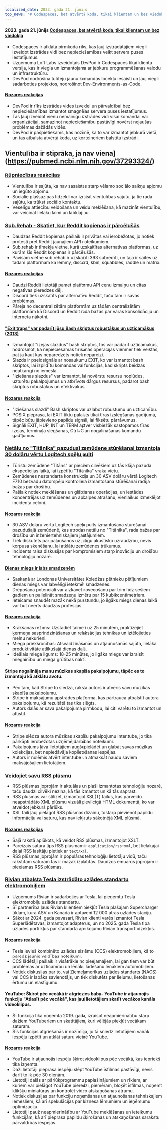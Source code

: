 ```yaml
---
localized_date: 2023. gada 21. jūnijs
top_news: '# Codespaces, bet atvērtā koda, tikai klientam un bez viedokļa'
---
```


#### 2023. gada 21. jūnijs [Codespaces, bet atvērtā koda, tikai klientam un bez viedokļa](https://devpod.sh/)

- Codespaces ir atklātā pirmkoda rīks, kas ļauj izstrādātājiem viegli izveidot izstrādes vidi bez nepieciešamības veikt servera puses iestatījumus.
- Uzņēmuma Loft Labs izveidotais DevPod ir Codespaces tikai klienta versija, kas ir viegla un izmantojama ar jebkuru programmēšanas valodu un infrastruktūru.
- DevPod nodrošina tūlītēju jaunu komandas locekļu iesaisti un ļauj viegli sadarboties projektos, nodrošinot Dev-Environments-as-Code.

#### [Nozares reakcijas](http://news.ycombinator.com/item?id=36407477)

- DevPod ir rīks izstrādes vides izveidei un pārvaldībai bez nepieciešamības izmantot smagnējas servera puses iestatījumus.
- Tas ļauj izveidot vienu nemainīgu izstrādes vidi visai komandai vai organizācijai, samazinot nepieciešamību pastāvīgi novērst nejaušas problēmas dažādās vidēs.
- DevPod ir pašpietiekams, kas nozīmē, ka to var izmantot jebkurā vietā, un tas atbalsta atvērtā koda, uz konteineriem balstītu izstrādi.

## Vientulība ir stiprāka, ja nav viena](https://pubmed.ncbi.nlm.nih.gov/37293324/)

### [Rūpniecības reakcijas](http://news.ycombinator.com/item?id=36403280)

- Vientulība ir sajūta, ka nav sasaistes starp vēlamo sociālo saikņu apjomu un iegūto apjomu.
- Sociālie plašsaziņas līdzekļi var izraisīt vientulības sajūtu, ja tie rada sajūtu, ka trūkst sociālo kontaktu.
- Veselīgu attiecību veidošana un veidu meklēšana, kā mazināt vientulību, var veicināt lielāku laimi un labklājību.

### [Sub.Rehab - Skatiet, kur Reddit kopienas ir pārcēlušās](https://sub.rehab/)

- Daudzas Reddit kopienas pašlaik ir privātas vai ierobežotas, jo notiek protesti pret Reddit jaunajiem API noteikumiem.
- Sub.rehab ir tīmekļa vietne, kurā uzskaitītas alternatīvas platformas, uz kurām šīs Reddit kopienas ir pārcēlušās.
- Pavisam vietnē sub.rehab ir uzskaitīti 393 subredīti, un tajā ir saites uz tādām platformām kā lemmy, discord, kbin, squabbles, raddle un matrix.

#### [Nozares reakcijas](http://news.ycombinator.com/item?id=36401999)

- Daudzi Reddit lietotāji pamet platformu API cenu izmaiņu un citas negatīvas pieredzes dēļ.
- Discord tiek uzskatīts par alternatīvu Reddit, taču tam ir savas problēmas.
- Pāreja no decentralizētām platformām uz tādām centralizētām platformām kā Discord un Reddit rada bažas par varas konsolidāciju un interneta nākotni.

#### ["Exit traps" var padarīt jūsu Bash skriptus robustākus un uzticamākus (2013)](http://redsymbol.net/articles/bash-exit-traps/)

- Izmantojot "izejas slazdus" bash skriptos, tos var padarīt uzticamākus, nodrošinot, ka nepieciešamās tīrīšanas operācijas vienmēr tiek veiktas, pat ja kaut kas neparedzēts notiek nepareizi.
- Slazds ir pseidsignāls ar nosaukumu EXIT, ko var izmantot bash skriptos, lai izpildītu komandas vai funkcijas, kad skripts beidzas neatkarīgi no iemesla.
- "Iziešanas slazdus" var izmantot, lai novērstu resursu noplūdes, uzturētu pakalpojumus un atbrīvotu dārgus resursus, padarot bash skriptus robustākus un efektīvākus.

#### [Nozares reakcija](http://news.ycombinator.com/item?id=36400465)

- "Iziešanas slazdi" Bash skriptos var uzlabot robustumu un uzticamību.
- POSIX pieprasa, lai EXIT tiktu palaists tikai tīras izslēgšanas gadījumā, tāpēc būtu jāpievieno papildu signāli, lai fiksētu pārrāvumus.
- Signāli EXIT, HUP, INT un TERM aptver visbiežāk sastopamos tīras izejas, termināļa slēgšanas, Ctrl+C un nogalināšanas komandu gadījumus.

### [Netālu no "Titānika" pazudusī zemūdene stūrēšanai izmantoja 30 dolāru vērtu Logitech spēļu pulti](https://arstechnica.com/gaming/2023/06/submarine-missing-near-titanic-used-a-30-logitech-gamepad-for-steering/)

- Tūristu zemūdene "Titāns" ar pieciem cilvēkiem uz tās klāja pazuda ekspedīcijas laikā, lai izpētītu "Titānika" vraka vietu.
- Zemūdenes nestandarta konstrukcija un 30 ASV dolāru vērtā Logitech F710 bezvadu datorspēļu kontroliera izmantošana stūrēšanai radīja bažas par drošību.
- Pašlaik notiek meklēšanas un glābšanas operācijas, un iestādes koncentrējas uz zemūdenes un apkalpes atrašanu, vienlaikus izmeklējot incidenta cēloni.

#### [Nozares reakcija](http://news.ycombinator.com/item?id=36407781)

- 30 ASV dolāru vērtā Logitech spēļu pults izmantošana stūrēšanai pazudušajā zemūdenē, kas atrodas netālu no "Titānika", rada bažas par drošību un inženiertehniskajiem jautājumiem.
- Tiek diskutēts par paļaušanos uz jutīgu akustisko uzraudzību, nevis korpusa skenēšanu, lai atklātu zemūdenes trūkumus.
- Incidents raisa diskusijas par kompromisiem starp inovāciju un drošību tehnoloģiju nozarē.

#### [Dienas miegs ir labs smadzenēm](https://www.bbc.com/news/health-65950168)

- Saskaņā ar Londonas Universitātes Koledžas pētnieku pētījumiem dienas miegs var labvēlīgi ietekmēt smadzenes.
- Drēpošana potenciāli var aizkavēt novecošanu par trim līdz sešiem gadiem un palielināt smadzeņu izmēru par 15 kubikcentimetriem.
- Ieteicams snaudēt mazāk nekā pusstundu, jo ilgāks miegs dienas laikā var būt neērts daudzās profesijās.

#### [Nozares reakcija](http://news.ycombinator.com/item?id=36399503)

- Krākšanas režīms: Uzstādiet taimeri uz 25 minūtēm, praktizējiet ķermeņa sasprindzināšanas un relaksācijas tehnikas un iztēlojieties melnu nekurieni.
- Miega priekšrocības: Atsvaidzināšanās un atjaunošanās sajūta, lielāka produktivitāte atlikušajā dienas daļā.
- Ideālais miega ilgums: 18-25 minūtes, jo ilgāks miegs var izraisīt miegainību un miega grūtības naktī.

#### Stripe nogalināja manu mūzikas skapīša pakalpojumu, tāpēc es to izmantoju kā atklātu avotu.

- Pēc tam, kad Stripe to slēdza, raksta autors ir atvēris savu mūzikas skapīša pakalpojumu.
- Stripe ir maksājumu apstrādes platforma, kas pārtrauca atbalstīt autora pakalpojumu, kā rezultātā tas tika slēgts.
- Autors dalās ar sava pakalpojuma pirmkodu, lai citi varētu to izmantot un attīstīt.

#### [Nozares reakcija](http://news.ycombinator.com/item?id=36403607)

- Stripe slēdza autora mūzikas skapīšu pakalpojumu inter.tube, jo tika pārkāpti ierobežotas uzņēmējdarbības noteikumi.
- Pakalpojums ļāva lietotājiem augšupielādēt un glabāt savas mūzikas kolekcijas, bet nepiedāvāja koplietošanas iespējas.
- Autors ir nolēmis atvērt inter.tube un atmaksāt naudu saviem maksājošajiem lietotājiem.

### [Veidojiet savu RSS plūsmu](https://darekkay.com/blog/rss-styling/)

- RSS plūsmas joprojām ir aktuālas un plaši izmantotas tehnoloģiju nozarē, taču daudzi cilvēki nezina, kā tās izmantot un kā tās saprast.
- RSS plūsmas var stilizēt, izmantojot XSL(T) failus, kas pārveido neapstrādāto XML plūsmu vizuāli pievilcīgā HTML dokumentā, ko var atveidot jebkurš pārlūks.
- XSL faili ļauj pielāgot RSS plūsmas dizainu, tostarp pievienot papildu informāciju vai saturu, kas nav iekļauts sākotnējā XML plūsmā.

#### [Nozares reakcijas](http://news.ycombinator.com/item?id=36401854)

- Šajā rakstā aplūkots, kā veidot RSS plūsmas, izmantojot XSLT.
- Pareizais satura tips RSS plūsmām ir `application/rss+xml`, bet lielākajai daļai RSS lasītāju pietiek ar `text/xml`.
- RSS plūsmas joprojām ir populāras tehnoloģiju lietotāju vidū, taču rakstītam saturam tās ir mazāk izplatītas. Daudzos emuāros joprojām ir pieejamas RSS plūsmas.

### [Rivian atbalsta Tesla izstrādāto uzlādes standartu elektromobiļiem](https://ev-edition.com/2023/06/rivian-joins-forces-with-tesla-embracing-their-charging-standard-for-electric-vehicles/)

- Uzņēmums Rivian ir sadarbojies ar Tesla, lai pieņemtu Tesla elektromobiļu uzlādes standartu.
- Šī partnerība ļaus Rivian klientiem piekļūt Tesla plašajam Supercharger tīklam, kurā ASV un Kanādā ir aptuveni 12 000 ātrās uzlādes staciju.
- Sākot ar 2024. gada pavasari, Rivian klienti varēs izmantot Tesla Superlādētavas, izmantojot adapterus, un no 2025. gada Tesla tipa uzlādes porti kļūs par standarta aprīkojumu Rivian transportlīdzekļos.

#### [Nozares reakcija](http://news.ycombinator.com/item?id=36403494)

- Tesla ievieš kombinēto uzlādes sistēmu (CCS) elektromobiļiem, kā to paredz jaunie valdības noteikumi.
- CCS lādētāji pašlaik ir visātrākie no pieejamajiem, lai gan tiem var būt problēmas ar uzticamību un lēnāku lādēšanu lēnākiem automobiļiem.
- Notiek diskusijas par to, vai Ziemeļamerikas uzlādes standarts (NACS) vai CCS ir labāks savienotājs, un tiek diskutēts par lielumu, lietošanas ērtumu un elastīgumu.

#### YouTube: Šķirot pēc vecākā ir atgriezies baby- YouTube ir atjaunojis funkciju "Atlasīt pēc vecākā", kas ļauj lietotājiem skatīt vecākos kanāla videoklipus.

- Šī funkcija tika noņemta 2019. gadā, izraisot neapmierinātību starp dažiem YouTuberiem un skatītājiem, kuri vēlējās piekļūt vecākam saturam.
- Šīs funkcijas atgriešanās ir nozīmīga, jo tā sniedz lietotājiem vairāk iespēju izpētīt un atklāt saturu vietnē YouTube.

#### [Nozares reakcija](http://news.ycombinator.com/item?id=36410777)

- YouTube ir atjaunojis iespēju šķirot videoklipus pēc vecākā, kas iepriekš tika izņemta.
- Daži lietotāji pieprasa iespēju slēpt YouTube īsfilmas pastāvīgi, nevis darīt to ik pēc 30 dienām.
- Lietotāji dalās ar pārlūkprogrammu paplašinājumiem un rīkiem, ar kuriem var pielāgot YouTube pieredzi, piemēram, bloķēt īsfilmas, noņemt klikšķu miniatūras un kontrolēt video atskaņošanas ātrumu.
- Notiek diskusijas par funkciju noņemšanas un atjaunošanas tehniskajiem iemesliem, kā arī spekulācijas par biznesa lēmumiem un ieņēmumu optimizāciju.
- Lietotāji pauž neapmierinātību ar YouTube meklēšanas un ieteikumu funkcijām, kā arī pieprasa papildu šķirošanas un atskaņošanas sarakstu pārvaldības iespējas.


